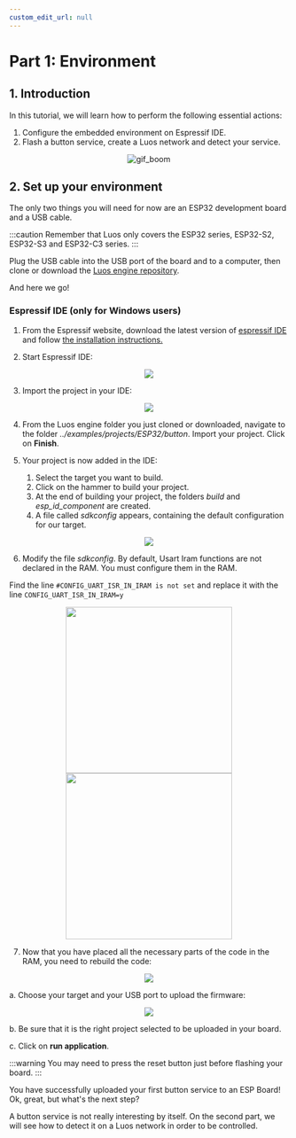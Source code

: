 ```yaml
---
custom_edit_url: null
---
```



# Part 1: Environment

## 1. Introduction

In this tutorial, we will learn how to perform the following essential actions:

1. Configure the embedded environment on Espressif IDE.
2. Flash a button service, create a Luos network and detect your service.

<div align="center">
  <img
    src="https://media.giphy.com/media/3o7btNa0RUYa5E7iiQ/giphy.gif"
    className="gif_tutorial"
    alt="gif_boom"
  />
</div>

## 2. Set up your environment

The only two things you will need for now are an ESP32 development board and a USB cable.

:::caution
Remember that Luos only covers the ESP32 series, ESP32-S2, ESP32-S3 and ESP32-C3 series.
:::

Plug the USB cable into the USB port of the board and to a computer, then clone or download the [Luos engine repository](https://github.com/Luos-io/luos_engine).

And here we go!

### Espressif IDE (only for Windows users)

1. From the Espressif website, download the latest version of [espressif IDE](https://dl.espressif.com/dl/esp-idf/) and follow [the installation instructions.](https://docs.espressif.com/projects/esp-idf/en/latest/esp32/get-started/windows-setup.html)

2. Start Espressif IDE:

<div align="center">
  <Image src="/assets/images/tutorials/esp/esp-1-1.png" />
</div>

3. Import the project in your IDE:

<div align="center">
  <Image src="/assets/images/tutorials/esp/esp-1-2.png" />
</div>

4. From the Luos engine folder you just cloned or downloaded, navigate to the folder _../examples/projects/ESP32/button_. Import your project.
   Click on **Finish**.

5. Your project is now added in the IDE:
   1. Select the target you want to build.
   2. Click on the hammer to build your project.
   3. At the end of building your project, the folders _build_ and _esp_id_component_ are created.
   4. A file called _sdkconfig_ appears, containing the default configuration for our target.

<div align="center">
  <Image src="/assets/images/tutorials/esp/esp-1-3.png" />
</div>

6. Modify the file _sdkconfig_. By default, Usart Iram functions are not declared in the RAM. You must configure them in the RAM.

Find the line `#CONFIG_UART_ISR_IN_IRAM is not set` and replace it with the line `CONFIG_UART_ISR_IN_IRAM=y`

<div align="center">
  <Image src="/assets/images/tutorials/esp/esp-1-4.png" height="300px" />
  <Image src="/assets/images/tutorials/esp/esp-1-5.png" height="300px" />
</div>

7. Now that you have placed all the necessary parts of the code in the RAM, you need to rebuild the code:

<div align="center">
  <Image src="/assets/images/tutorials/esp/esp-1-6.png" />
</div>

a. Choose your target and your USB port to upload the firmware:

<div align="center">
  <Image src="/assets/images/tutorials/esp/esp-1-7.png" />
</div>

b. Be sure that it is the right project selected to be uploaded in your board.

c. Click on **run application**.

:::warning
You may need to press the reset button just before flashing your board.
:::

You have successfully uploaded your first button service to an ESP Board! Ok, great, but what's the next step?

A button service is not really interesting by itself. On the second part, we will see how to detect it on a Luos network in order to be controlled.
